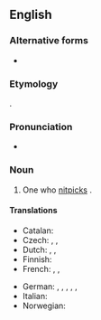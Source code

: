 {{also|nit-picker}}

==English==

===Alternative forms===
* {{l|en|nit-picker}}

===Etymology===
{{affix|en|nitpick|-er|id2=agent noun}}.

===Pronunciation===
* {{IPA|/ˈnɪt.pɪk.ə(ɹ)/|lang=en}}

===Noun===
{{en-noun}}

# One who [[nitpick]]s {{gloss|finds fault in unimportant details}}.

====Translations====
{{trans-top|one who nitpicks}}
* Catalan: {{t+|ca|llepafils|m|f}}
* Czech: {{t|cs|puntičkář|m}}, {{t|cs|pedant|m}}, {{t+|cs|hnidopich|m}}
* Dutch: {{t+|nl|mierenneuker}}, {{t+|nl|muggenzifter}}, {{t+|nl|scherpslijper|m}}
* Finnish: {{t|fi|pilkunviilaaja}}
* French: {{t+|fr|pinailleur}}, {{t+|fr|coupeur de cheveux en quatre}}, {{qualifier|slang}} {{t+|fr|enculeur de mouches}}
{{trans-mid}}
* German: {{t+|de|Erbsenzähler|m}}, {{t+|de|Erbsenzählerin|f}}, {{qualifier|colloquial}} {{t+|de|Korinthenkacker|m}}, {{qualifier|colloquial}} {{t+|de|Korinthenkackerin|f}}, {{t+|de|Griffelspitzer|m}}, {{t|de|Griffelspitzerin|f}}
* Italian: {{t+|it|pignolo}}
* Norwegian: {{t+|no|kverulant|m}}
{{trans-bottom}}